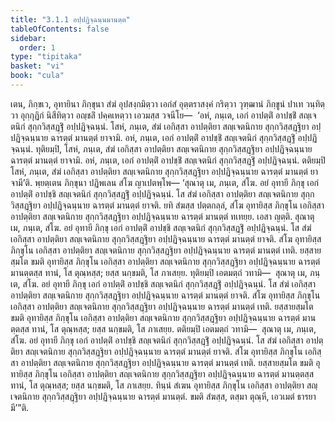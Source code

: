 ```yaml
---
title: "3.1.1 อปฺปฏิจฺฉนฺนมานตฺต"
tableOfContents: false
sidebar:
  order: 1
type: "tipitaka"
basket: "vi"
book: "cula"
---
```



<DynamicBreadcrumb />

<Division number="98" book="cula">

<Paragraph number="499" book="cula">
เตน, ภิกฺขเว, อุทายินา ภิกฺขุนา สํฆํ อุปสงฺกมิตฺวา เอกํสํ อุตฺตราสงฺคํ กริตฺวา วุฑฺฒานํ ภิกฺขูนํ ปาเท วนฺทิตฺวา อุกฺกุฏิกํ นิสีทิตฺวา อญฺชลิํ ปคฺคเหตฺวา เอวมสฺส วจนีโย—  ‘อหํ, ภนฺเต, เอกํ อาปตฺติํ อาปชฺชิํ สญฺเจตนิกํ สุกฺกวิสฺสฏฺฐิํ อปฺปฏิจฺฉนฺนํ. โสหํ, ภนฺเต, สํฆํ เอกิสฺสา อาปตฺติยา สญฺเจตนิกาย สุกฺกวิสฺสฏฺฐิยา อปฺปฏิจฺฉนฺนาย ฉารตฺตํ มานตฺตํ ยาจามิ. อหํ, ภนฺเต, เอกํ อาปตฺติํ อาปชฺชิํ สญฺเจตนิกํ สุกฺกวิสฺสฏฺฐิํ อปฺปฏิจฺฉนฺนํ. ทุติยมฺปิ, โสหํ, ภนฺเต, สํฆํ เอกิสฺสา อาปตฺติยา สญฺเจตนิกาย สุกฺกวิสฺสฏฺฐิยา อปฺปฏิจฺฉนฺนาย ฉารตฺตํ มานตฺตํ ยาจามิ. อหํ, ภนฺเต, เอกํ อาปตฺติํ อาปชฺชิํ สญฺเจตนิกํ สุกฺกวิสฺสฏฺฐิํ อปฺปฏิจฺฉนฺนํ. ตติยมฺปิ โสหํ, ภนฺเต, สํฆํ เอกิสฺสา อาปตฺติยา สญฺเจตนิกาย สุกฺกวิสฺสฏฺฐิยา อปฺปฏิจฺฉนฺนาย ฉารตฺตํ มานตฺตํ ยาจามี’ติ. พฺยตฺเตน ภิกฺขุนา ปฏิพเลน สํโฆ ญาเปตพฺโพ—
</Paragraph>

</Division>
<Division number="99" book="cula">

<Paragraph number="500" book="cula">
‘สุณาตุ เม, ภนฺเต, สํโฆ. อยํ อุทายี ภิกฺขุ เอกํ อาปตฺติํ อาปชฺชิ สญฺเจตนิกํ สุกฺกวิสฺสฏฺฐิํ อปฺปฏิจฺฉนฺนํ. โส สํฆํ เอกิสฺสา อาปตฺติยา สญฺเจตนิกาย สุกฺกวิสฺสฏฺฐิยา อปฺปฏิจฺฉนฺนาย ฉารตฺตํ มานตฺตํ ยาจติ. ยทิ สํฆสฺส ปตฺตกลฺลํ, สํโฆ อุทายิสฺส ภิกฺขุโน เอกิสฺสา อาปตฺติยา สญฺเจตนิกาย สุกฺกวิสฺสฏฺฐิยา อปฺปฏิจฺฉนฺนาย ฉารตฺตํ มานตฺตํ ทเทยฺย. เอสา ญตฺติ.
</Paragraph>

<Paragraph number="501" book="cula">
สุณาตุ เม, ภนฺเต, สํโฆ. อยํ อุทายี ภิกฺขุ เอกํ อาปตฺติํ อาปชฺชิ สญฺเจตนิกํ สุกฺกวิสฺสฏฺฐิํ อปฺปฏิจฺฉนฺนํ. โส สํฆํ เอกิสฺสา อาปตฺติยา สญฺเจตนิกาย สุกฺกวิสฺสฏฺฐิยา อปฺปฏิจฺฉนฺนาย ฉารตฺตํ มานตฺตํ ยาจติ. สํโฆ อุทายิสฺส ภิกฺขุโน เอกิสฺสา อาปตฺติยา สญฺเจตนิกาย สุกฺกวิสฺสฏฺฐิยา อปฺปฏิจฺฉนฺนาย ฉารตฺตํ มานตฺตํ เทติ. ยสฺสายสฺมโต ขมติ อุทายิสฺส ภิกฺขุโน เอกิสฺสา อาปตฺติยา สญฺเจตนิกาย สุกฺกวิสฺสฏฺฐิยา อปฺปฏิจฺฉนฺนาย ฉารตฺตํ มานตฺตสฺส ทานํ, โส ตุณฺหสฺส; ยสฺส นกฺขมติ, โส ภาเสยฺย.
</Paragraph>

<Paragraph number="502" book="cula">
ทุติยมฺปิ เอตมตฺถํ วทามิ—  สุณาตุ เม, ภนฺเต, สํโฆ. อยํ อุทายี ภิกฺขุ เอกํ อาปตฺติํ อาปชฺชิ สญฺเจตนิกํ สุกฺกวิสฺสฏฺฐิํ อปฺปฏิจฺฉนฺนํ. โส สํฆํ เอกิสฺสา อาปตฺติยา สญฺเจตนิกาย สุกฺกวิสฺสฏฺฐิยา อปฺปฏิจฺฉนฺนาย ฉารตฺตํ มานตฺตํ ยาจติ. สํโฆ อุทายิสฺส ภิกฺขุโน เอกิสฺสา อาปตฺติยา สญฺเจตนิกาย สุกฺกวิสฺสฏฺฐิยา อปฺปฏิจฺฉนฺนาย ฉารตฺตํ มานตฺตํ เทติ. ยสฺสายสฺมโต ขมติ อุทายิสฺส ภิกฺขุโน เอกิสฺสา อาปตฺติยา สญฺเจตนิกาย สุกฺกวิสฺสฏฺฐิยา อปฺปฏิจฺฉนฺนาย ฉารตฺตํ มานตฺตสฺส ทานํ, โส ตุณฺหสฺส; ยสฺส นกฺขมติ, โส ภาเสยฺย.
</Paragraph>

<Paragraph number="503" book="cula">
ตติยมฺปิ เอตมตฺถํ วทามิ—  สุณาตุ เม, ภนฺเต, สํโฆ. อยํ อุทายี ภิกฺขุ เอกํ อาปตฺติํ อาปชฺชิ สญฺเจตนิกํ สุกฺกวิสฺสฏฺฐิํ อปฺปฏิจฺฉนฺนํ. โส สํฆํ เอกิสฺสา อาปตฺติยา สญฺเจตนิกาย สุกฺกวิสฺสฏฺฐิยา อปฺปฏิจฺฉนฺนาย ฉารตฺตํ มานตฺตํ ยาจติ. สํโฆ อุทายิสฺส ภิกฺขุโน เอกิสฺสา อาปตฺติยา สญฺเจตนิกาย สุกฺกวิสฺสฏฺฐิยา อปฺปฏิจฺฉนฺนาย ฉารตฺตํ มานตฺตํ เทติ. ยสฺสายสฺมโต ขมติ อุทายิสฺส ภิกฺขุโน เอกิสฺสา อาปตฺติยา สญฺเจตนิกาย สุกฺกวิสฺสฏฺฐิยา อปฺปฏิจฺฉนฺนาย ฉารตฺตํ มานตฺตสฺส ทานํ, โส ตุณฺหสฺส; ยสฺส นกฺขมติ, โส ภาเสยฺย.
</Paragraph>

<Paragraph number="504" book="cula">
ทินฺนํ สํเฆน อุทายิสฺส ภิกฺขุโน เอกิสฺสา อาปตฺติยา สญฺเจตนิกาย สุกฺกวิสฺสฏฺฐิยา อปฺปฏิจฺฉนฺนาย ฉารตฺตํ มานตฺตํ. ขมติ สํฆสฺส, ตสฺมา ตุณฺหี, เอวเมตํ ธารยามี’”ติ.
</Paragraph>
</Division>
